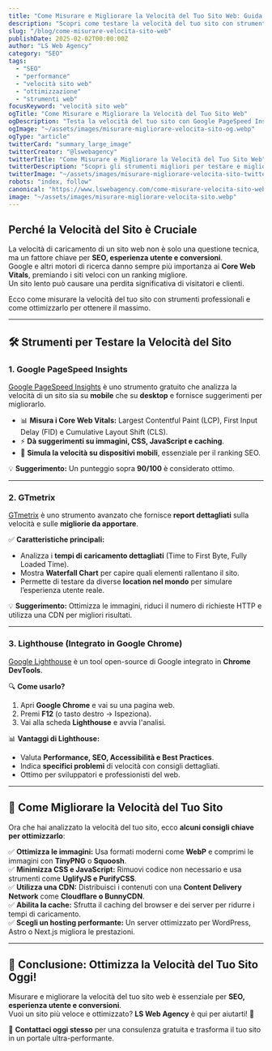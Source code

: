 ```yaml
---
title: "Come Misurare e Migliorare la Velocità del Tuo Sito Web: Guida Completa"
description: "Scopri come testare la velocità del tuo sito con strumenti come Google PageSpeed Insights, GTmetrix e Lighthouse. Migliora le performance per SEO e conversioni con strategie efficaci."
slug: "/blog/come-misurare-velocita-sito-web"
publishDate: 2025-02-02T00:00:00Z
author: "LS Web Agency"
category: "SEO"
tags:
  - "SEO"
  - "performance"
  - "velocità sito web"
  - "ottimizzazione"
  - "strumenti web"
focusKeyword: "velocità sito web"
ogTitle: "Come Misurare e Migliorare la Velocità del Tuo Sito Web"
ogDescription: "Testa la velocità del tuo sito con Google PageSpeed Insights, GTmetrix e Lighthouse. Scopri strategie per migliorare le performance SEO e aumentare le conversioni."
ogImage: "~/assets/images/misurare-migliorare-velocita-sito-og.webp"
ogType: "article"
twitterCard: "summary_large_image"
twitterCreator: "@lswebagency"
twitterTitle: "Come Misurare e Migliorare la Velocità del Tuo Sito Web"
twitterDescription: "Scopri gli strumenti migliori per testare e migliorare la velocità del tuo sito web. Ottimizza le performance SEO con questa guida pratica."
twitterImage: "~/assets/images/misurare-migliorare-velocita-sito-twitter.webp"
robots: "index, follow"
canonical: "https://www.lswebagency.com/come-misurare-velocita-sito-web"
image: "~/assets/images/misurare-migliorare-velocita-sito.webp"
---
```


## Perché la Velocità del Sito è Cruciale  

La velocità di caricamento di un sito web non è solo una questione tecnica, ma un fattore chiave per **SEO, esperienza utente e conversioni**.  
Google e altri motori di ricerca danno sempre più importanza ai **Core Web Vitals**, premiando i siti veloci con un ranking migliore.  
Un sito lento può causare una perdita significativa di visitatori e clienti.  

Ecco come misurare la velocità del tuo sito con strumenti professionali e come ottimizzarlo per ottenere il massimo.  

---

## 🛠️ Strumenti per Testare la Velocità del Sito  

### **1. Google PageSpeed Insights**  
[Google PageSpeed Insights](https://pagespeed.web.dev/) è uno strumento gratuito che analizza la velocità di un sito sia su **mobile** che su **desktop** e fornisce suggerimenti per migliorarlo.  

- 📊 **Misura i Core Web Vitals:** Largest Contentful Paint (LCP), First Input Delay (FID) e Cumulative Layout Shift (CLS).  
- ⚡ **Dà suggerimenti su immagini, CSS, JavaScript e caching**.  
- 📱 **Simula la velocità su dispositivi mobili**, essenziale per il ranking SEO.  

💡 **Suggerimento:** Un punteggio sopra **90/100** è considerato ottimo.  

---

### **2. GTmetrix**  
[GTmetrix](https://gtmetrix.com/) è uno strumento avanzato che fornisce **report dettagliati** sulla velocità e sulle **migliorie da apportare**.  

✅ **Caratteristiche principali:**  
- Analizza i **tempi di caricamento dettagliati** (Time to First Byte, Fully Loaded Time).  
- Mostra **Waterfall Chart** per capire quali elementi rallentano il sito.  
- Permette di testare da diverse **location nel mondo** per simulare l’esperienza utente reale.  

💡 **Suggerimento:** Ottimizza le immagini, riduci il numero di richieste HTTP e utilizza una CDN per migliori risultati.  

---

### **3. Lighthouse (Integrato in Google Chrome)**  
[Google Lighthouse](https://developers.google.com/web/tools/lighthouse/) è un tool open-source di Google integrato in **Chrome DevTools**.  

🔍 **Come usarlo?**  
1. Apri **Google Chrome** e vai su una pagina web.  
2. Premi **F12** (o tasto destro → Ispeziona).  
3. Vai alla scheda **Lighthouse** e avvia l'analisi.  

📊 **Vantaggi di Lighthouse:**  
- Valuta **Performance, SEO, Accessibilità e Best Practices**.  
- Indica **specifici problemi** di velocità con consigli dettagliati.  
- Ottimo per sviluppatori e professionisti del web.  

---

## 🚀 Come Migliorare la Velocità del Tuo Sito  

Ora che hai analizzato la velocità del tuo sito, ecco **alcuni consigli chiave per ottimizzarlo**:  

✅ **Ottimizza le immagini:** Usa formati moderni come **WebP** e comprimi le immagini con **TinyPNG** o **Squoosh**.  
✅ **Minimizza CSS e JavaScript:** Rimuovi codice non necessario e usa strumenti come **UglifyJS e PurifyCSS**.  
✅ **Utilizza una CDN:** Distribuisci i contenuti con una **Content Delivery Network** come **Cloudflare o BunnyCDN**.  
✅ **Abilita la cache:** Sfrutta il caching del browser e dei server per ridurre i tempi di caricamento.  
✅ **Scegli un hosting performante:** Un server ottimizzato per WordPress, Astro o Next.js migliora le prestazioni.  

---

## 📢 Conclusione: Ottimizza la Velocità del Tuo Sito Oggi!  

Misurare e migliorare la velocità del tuo sito web è essenziale per **SEO, esperienza utente e conversioni**.  
Vuoi un sito più veloce e ottimizzato? **LS Web Agency** è qui per aiutarti! 🚀  

📩 **Contattaci oggi stesso** per una consulenza gratuita e trasforma il tuo sito in un portale ultra-performante.  
